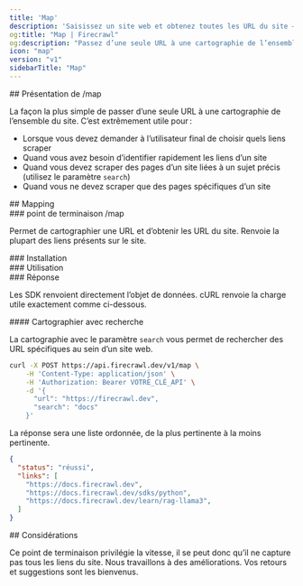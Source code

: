 ```yaml
---
title: 'Map'
description: 'Saisissez un site web et obtenez toutes les URL du site — extrêmement rapidement'
og:title: "Map | Firecrawl"
og:description: "Passez d’une seule URL à une cartographie de l’ensemble du site web"
icon: "map"
version: "v1"
sidebarTitle: "Map"
---
```




<div id="introducing-map">
  ## Présentation de /map
</div>

La façon la plus simple de passer d’une seule URL à une cartographie de l’ensemble du site. C’est extrêmement utile pour :

- Lorsque vous devez demander à l’utilisateur final de choisir quels liens scraper
- Quand vous avez besoin d’identifier rapidement les liens d’un site
- Quand vous devez scraper des pages d’un site liées à un sujet précis (utilisez le paramètre `search`)
- Quand vous ne devez scraper que des pages spécifiques d’un site

<div id="mapping">
  ## Mapping
</div>

<div id="map-endpoint">
  ### point de terminaison /map
</div>

Permet de cartographier une URL et d’obtenir les URL du site. Renvoie la plupart des liens présents sur le site.

<div id="installation">
  ### Installation
</div>

<CodeGroup>

<InstallationPython />
<InstallationJavaScript />
<InstallationGo />
<InstallationRust />

</CodeGroup>

<div id="usage">
  ### Utilisation
</div>

<CodeGroup>

<MapPython />
<MapJavaScript />
<MapGo />
<MapRust />
<MapCURL />

</CodeGroup>

<div id="response">
  ### Réponse
</div>

Les SDK renvoient directement l’objet de données. cURL renvoie la charge utile exactement comme ci-dessous.

<MapResponse />

<div id="map-with-search">
  #### Cartographier avec recherche
</div>

La cartographie avec le paramètre `search` vous permet de rechercher des URL spécifiques au sein d’un site web.

```bash cURL
curl -X POST https://api.firecrawl.dev/v1/map \
    -H 'Content-Type: application/json' \
    -H 'Authorization: Bearer VOTRE_CLÉ_API' \
    -d '{
      "url": "https://firecrawl.dev",
      "search": "docs"
    }'
```

La réponse sera une liste ordonnée, de la plus pertinente à la moins pertinente.

```json
{
  "status": "réussi",
  "links": [
    "https://docs.firecrawl.dev",
    "https://docs.firecrawl.dev/sdks/python",
    "https://docs.firecrawl.dev/learn/rag-llama3",
  ]
}
```


<div id="considerations">
  ## Considérations
</div>

Ce point de terminaison privilégie la vitesse, il se peut donc qu’il ne capture pas tous les liens du site. Nous travaillons à des améliorations. Vos retours et suggestions sont les bienvenus.